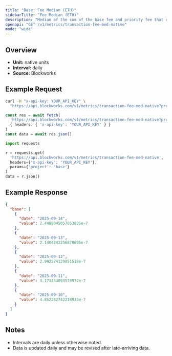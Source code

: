 ```yaml
---
title: "Base: Fee Median (ETH)"
sidebarTitle: "Fee Median (ETH)"
description: "Median of the sum of the base fee and priority fee that day in native chain token"
openapi: "GET /v1/metrics/transaction-fee-med-native"
mode: "wide"
---
```


## Overview

- **Unit:** native units
- **Interval:** daily
- **Source:** Blockworks

## Example Request

<CodeGroup>

```bash cURL
curl -H "x-api-key: YOUR_API_KEY" \
  "https://api.blockworks.com/v1/metrics/transaction-fee-med-native?project=base"
```

```typescript TypeScript
const res = await fetch(
  'https://api.blockworks.com/v1/metrics/transaction-fee-med-native?project=base',
  { headers: { 'x-api-key': 'YOUR_API_KEY' } }
)
const data = await res.json()
```

```python Python
import requests

r = requests.get(
  'https://api.blockworks.com/v1/metrics/transaction-fee-med-native',
  headers={'x-api-key': 'YOUR_API_KEY'},
  params={'project': 'base'}
)
data = r.json()
```

</CodeGroup>

## Example Response

```json
{
  "base": [
    {
      "date": "2025-09-14",
      "value": 2.4488045057053836e-7
    },
    {
      "date": "2025-09-13",
      "value": 2.1404242256870695e-7
    },
    {
      "date": "2025-09-12",
      "value": 2.992574129851518e-7
    },
    {
      "date": "2025-09-11",
      "value": 3.173434093578972e-7
    },
    {
      "date": "2025-09-10",
      "value": 4.852282742218933e-7
    }
  ]
}
```

## Notes
- Intervals are daily unless otherwise noted.
- Data is updated daily and may be revised after late-arriving data.